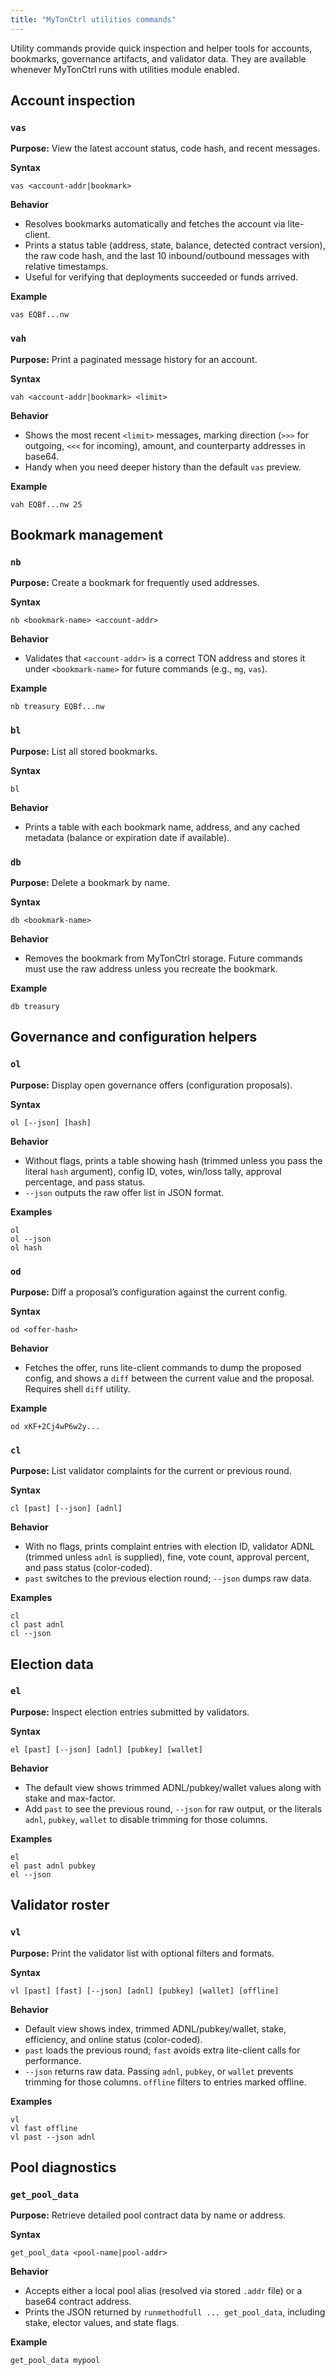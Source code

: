 ```yaml
---
title: "MyTonCtrl utilities commands"
---
```


Utility commands provide quick inspection and helper tools for accounts, bookmarks, governance artifacts, and validator data. They are available whenever MyTonCtrl runs with utilities module enabled.

## Account inspection

### `vas`
**Purpose:** View the latest account status, code hash, and recent messages.

**Syntax**
```mytonctrl
vas <account-addr|bookmark>
```

**Behavior**
- Resolves bookmarks automatically and fetches the account via lite-client.
- Prints a status table (address, state, balance, detected contract version), the raw code hash, and the last 10 inbound/outbound messages with relative timestamps.
- Useful for verifying that deployments succeeded or funds arrived.

**Example**
```mytonctrl
vas EQBf...nw
```

### `vah`
**Purpose:** Print a paginated message history for an account.

**Syntax**
```mytonctrl
vah <account-addr|bookmark> <limit>
```

**Behavior**
- Shows the most recent `<limit>` messages, marking direction (`>>>` for outgoing, `<<<` for incoming), amount, and counterparty addresses in base64.
- Handy when you need deeper history than the default `vas` preview.

**Example**
```mytonctrl
vah EQBf...nw 25
```

## Bookmark management

### `nb`
**Purpose:** Create a bookmark for frequently used addresses.

**Syntax**
```mytonctrl
nb <bookmark-name> <account-addr>
```

**Behavior**
- Validates that `<account-addr>` is a correct TON address and stores it under `<bookmark-name>` for future commands (e.g., `mg`, `vas`).

**Example**
```mytonctrl
nb treasury EQBf...nw
```

### `bl`
**Purpose:** List all stored bookmarks.

**Syntax**
```mytonctrl
bl
```

**Behavior**
- Prints a table with each bookmark name, address, and any cached metadata (balance or expiration date if available).


### `db`
**Purpose:** Delete a bookmark by name.

**Syntax**
```mytonctrl
db <bookmark-name>
```

**Behavior**
- Removes the bookmark from MyTonCtrl storage. Future commands must use the raw address unless you recreate the bookmark.

**Example**
```mytonctrl
db treasury
```

## Governance and configuration helpers

### `ol`
**Purpose:** Display open governance offers (configuration proposals).

**Syntax**
```mytonctrl
ol [--json] [hash]
```

**Behavior**
- Without flags, prints a table showing hash (trimmed unless you pass the literal `hash` argument), config ID, votes, win/loss tally, approval percentage, and pass status.
- `--json` outputs the raw offer list in JSON format.

**Examples**
```mytonctrl
ol
ol --json
ol hash
```

### `od`
**Purpose:** Diff a proposal’s configuration against the current config.

**Syntax**
```mytonctrl
od <offer-hash>
```

**Behavior**
- Fetches the offer, runs lite-client commands to dump the proposed config, and shows a `diff` between the current value and the proposal. Requires shell `diff` utility.

**Example**
```mytonctrl
od xKF+2Cj4wP6w2y...
```

### `cl`
**Purpose:** List validator complaints for the current or previous round.

**Syntax**
```mytonctrl
cl [past] [--json] [adnl]
```

**Behavior**
- With no flags, prints complaint entries with election ID, validator ADNL (trimmed unless `adnl` is supplied), fine, vote count, approval percent, and pass status (color-coded).
- `past` switches to the previous election round; `--json` dumps raw data.

**Examples**
```mytonctrl
cl
cl past adnl
cl --json
```

## Election data

### `el`
**Purpose:** Inspect election entries submitted by validators.

**Syntax**
```mytonctrl
el [past] [--json] [adnl] [pubkey] [wallet]
```

**Behavior**
- The default view shows trimmed ADNL/pubkey/wallet values along with stake and max-factor.
- Add `past` to see the previous round, `--json` for raw output, or the literals `adnl`, `pubkey`, `wallet` to disable trimming for those columns.

**Examples**
```mytonctrl
el
el past adnl pubkey
el --json
```

## Validator roster

### `vl`
**Purpose:** Print the validator list with optional filters and formats.

**Syntax**
```mytonctrl
vl [past] [fast] [--json] [adnl] [pubkey] [wallet] [offline]
```

**Behavior**
- Default view shows index, trimmed ADNL/pubkey/wallet, stake, efficiency, and online status (color-coded).
- `past` loads the previous round; `fast` avoids extra lite-client calls for performance.
- `--json` returns raw data. Passing `adnl`, `pubkey`, or `wallet` prevents trimming for those columns. `offline` filters to entries marked offline.

**Examples**
```mytonctrl
vl
vl fast offline
vl past --json adnl
```

## Pool diagnostics

### `get_pool_data`
**Purpose:** Retrieve detailed pool contract data by name or address.

**Syntax**
```mytonctrl
get_pool_data <pool-name|pool-addr>
```

**Behavior**
- Accepts either a local pool alias (resolved via stored `.addr` file) or a base64 contract address.
- Prints the JSON returned by `runmethodfull ... get_pool_data`, including stake, elector values, and state flags.

**Example**
```mytonctrl
get_pool_data mypool
```
